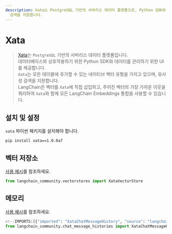 ```yaml
---
description: Xata는 PostgreSQL 기반의 서버리스 데이터 플랫폼으로, Python SDK와 UI를 제공하여 데이터 관리 및 유사성
  검색을 지원합니다.
---
```


# Xata

> [Xata](https://xata.io)는 `PostgreSQL` 기반의 서버리스 데이터 플랫폼입니다.  
데이터베이스와 상호작용하기 위한 Python SDK와 데이터를 관리하기 위한 UI를 제공합니다.  
`Xata`는 모든 테이블에 추가할 수 있는 네이티브 벡터 유형을 가지고 있으며, 유사성 검색을 지원합니다.  
LangChain은 벡터를 `Xata`에 직접 삽입하고, 주어진 벡터의 가장 가까운 이웃을 쿼리하여 `Xata`와 함께 모든 LangChain Embeddings 통합을 사용할 수 있습니다.

## 설치 및 설정

`xata` 파이썬 패키지를 설치해야 합니다.

```bash
pip install xata==1.0.0a7 
```


## 벡터 저장소

[사용 예시](/docs/integrations/vectorstores/xata)를 참조하세요.

```python
from langchain_community.vectorstores import XataVectorStore
```


## 메모리

[사용 예시](/docs/integrations/memory/xata_chat_message_history)를 참조하세요.

```python
<!--IMPORTS:[{"imported": "XataChatMessageHistory", "source": "langchain_community.chat_message_histories", "docs": "https://api.python.langchain.com/en/latest/chat_message_histories/langchain_community.chat_message_histories.xata.XataChatMessageHistory.html", "title": "Xata"}]-->
from langchain_community.chat_message_histories import XataChatMessageHistory
```